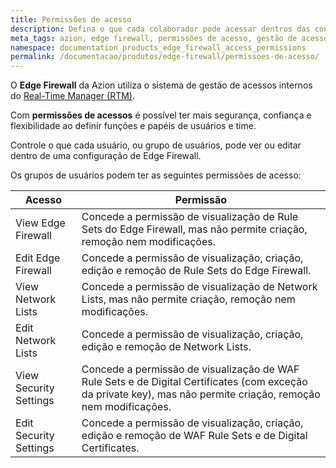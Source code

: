 ```yaml
---
title: Permissões de acesso
description: Defina o que cada colaborador pode acessar dentros das configurações de Edge Firewall das suas aplicações na Azion.
meta_tags: azion, edge firewall, permissões de acesso, gestão de acesso interno.
namespace: documentation_products_edge_firewall_access_permissions
permalink: /documentacao/produtos/edge-firewall/permissoes-de-acesso/
---
```


O **Edge Firewall** da Azion utiliza o sistema de gestão de acessos internos do [Real-Time Manager (RTM)](https://manager.azion.com/). 

Com **permissões de acessos** é possível ter mais segurança, confiança e flexibilidade ao definir funções e papéis de usuários e time. 

Controle o que cada usuário, ou grupo de usuários, pode ver ou editar dentro de uma configuração de Edge Firewall.

Os grupos de usuários podem ter as seguintes permissões de acesso:

| Acesso                 | Permissão                                                                                                                                                       |
|------------------------|-----------------------------------------------------------------------------------------------------------------------------------------------------------------|
| View Edge Firewall     | Concede a permissão de visualização de Rule Sets do Edge Firewall, mas não permite criação, remoção nem modificações.                                           |
| Edit Edge Firewall     | Concede a permissão de visualização, criação, edição e remoção de Rule Sets do Edge Firewall.                                                                   |
| View Network Lists     | Concede a permissão de visualização de Network Lists, mas não permite criação, remoção nem modificações.                                                        |
| Edit Network Lists     | Concede a permissão de visualização, criação, edição e remoção de Network Lists.                                                                                |
| View Security Settings | Concede a permissão de visualização de WAF Rule Sets e de Digital Certificates (com exceção da private key), mas não permite criação, remoção nem modificações. |
| Edit Security Settings | Concede a permissão de visualização, criação, edição e remoção de WAF Rule Sets e de Digital Certificates.                                                      |